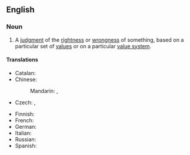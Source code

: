 ==English==
{{wikipedia}}

===Noun===
{{en-noun}}

# {{lb|en|philosophy}} A [[judgment]] of the [[rightness]] or [[wrongness]] of something, based on a particular set of [[value]]s or on a particular [[value system]].

====Translations====
{{trans-top|judgment}}
* Catalan: {{t+|ca|judici de valor|m}}
* Chinese:
*: Mandarin: {{t|cmn|價值判斷}}, {{t|cmn|价值判断|tr=jiàzhí pànduàn}}
* Czech: {{t|cs|hodnotový soud|m}}, {{t|cs|hodnotící soud|m}}
{{trans-mid}}
* Finnish: {{t|fi|arvovalinta}}
* French: {{t|fr|jugement de valeur|m}}
* German: {{t|de|Werturteil|n}}
* Italian: {{t|it|giudizio di valore|m}}
* Russian: {{t|ru|оце́ночное сужде́ние|n}}
* Spanish: {{t|es|juicio de valor}}
{{trans-bottom}}